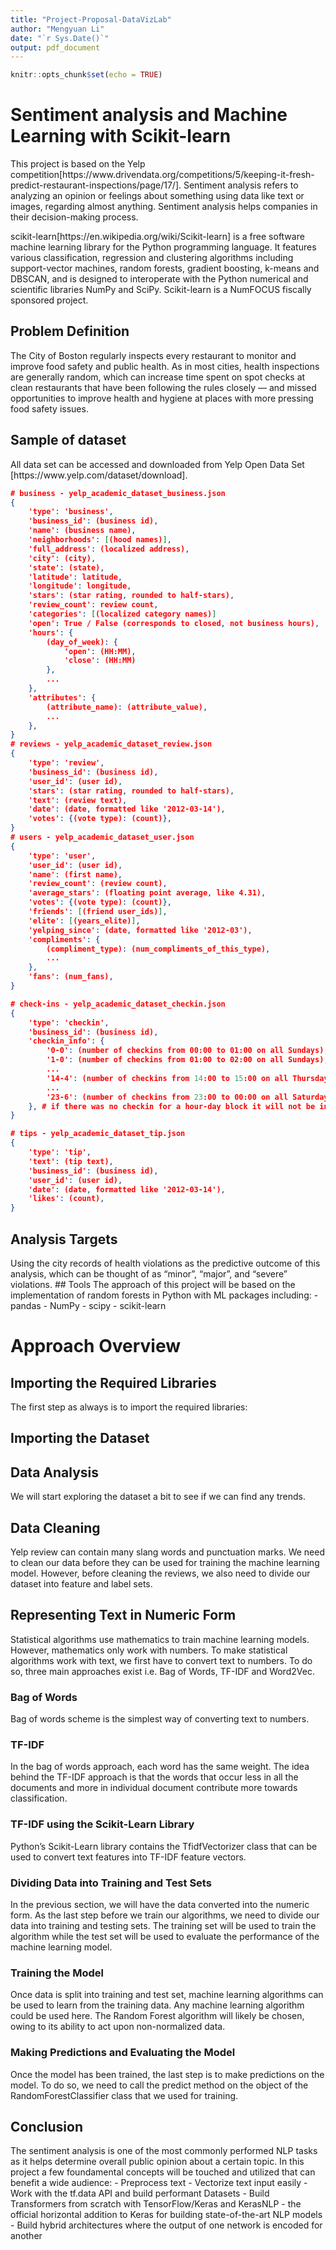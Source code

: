 ```yaml
---
title: "Project-Proposal-DataVizLab"
author: "Mengyuan Li"
date: "`r Sys.Date()`"
output: pdf_document
---
```


```r
knitr::opts_chunk$set(echo = TRUE)
```

# Sentiment analysis and Machine Learning with Scikit-learn

This project is based on the Yelp competition[https://www.drivendata.org/competitions/5/keeping-it-fresh-predict-restaurant-inspections/page/17/]. Sentiment analysis refers to analyzing an opinion or feelings about something using data like text or images, regarding almost anything. Sentiment analysis helps companies in their decision-making process.

scikit-learn[https://en.wikipedia.org/wiki/Scikit-learn] is a free software machine learning library for the Python programming language. It features various classification, regression and clustering algorithms including support-vector machines, random forests, gradient boosting, k-means and DBSCAN, and is designed to interoperate with the Python numerical and scientific libraries NumPy and SciPy. Scikit-learn is a NumFOCUS fiscally sponsored project.

## Problem Definition

The City of Boston regularly inspects every restaurant to monitor and improve food safety and public health. As in most cities, health inspections are generally random, which can increase time spent on spot checks at clean restaurants that have been following the rules closely — and missed opportunities to improve health and hygiene at places with more pressing food safety issues.

## Sample of dataset
All data set can be accessed and downloaded from Yelp Open Data Set [https://www.yelp.com/dataset/download].

```json
# business - yelp_academic_dataset_business.json
{
    'type': 'business',
    'business_id': (business id),
    'name': (business name),
    'neighborhoods': [(hood names)],
    'full_address': (localized address),
    'city': (city),
    'state': (state),
    'latitude': latitude,
    'longitude': longitude,
    'stars': (star rating, rounded to half-stars),
    'review_count': review count,
    'categories': [(localized category names)]
    'open': True / False (corresponds to closed, not business hours),
    'hours': {
        (day_of_week): {
            'open': (HH:MM),
            'close': (HH:MM)
        },
        ...
    },
    'attributes': {
        (attribute_name): (attribute_value),
        ...
    },
}
# reviews - yelp_academic_dataset_review.json
{
    'type': 'review',
    'business_id': (business id),
    'user_id': (user id),
    'stars': (star rating, rounded to half-stars),
    'text': (review text),
    'date': (date, formatted like '2012-03-14'),
    'votes': {(vote type): (count)},
}
# users - yelp_academic_dataset_user.json
{
    'type': 'user',
    'user_id': (user id),
    'name': (first name),
    'review_count': (review count),
    'average_stars': (floating point average, like 4.31),
    'votes': {(vote type): (count)},
    'friends': [(friend user_ids)],
    'elite': [(years_elite)],
    'yelping_since': (date, formatted like '2012-03'),
    'compliments': {
        (compliment_type): (num_compliments_of_this_type),
        ...
    },
    'fans': (num_fans),
}

# check-ins - yelp_academic_dataset_checkin.json
{
    'type': 'checkin',
    'business_id': (business id),
    'checkin_info': {
        '0-0': (number of checkins from 00:00 to 01:00 on all Sundays),
        '1-0': (number of checkins from 01:00 to 02:00 on all Sundays),
        ...
        '14-4': (number of checkins from 14:00 to 15:00 on all Thursdays),
        ...
        '23-6': (number of checkins from 23:00 to 00:00 on all Saturdays)
    }, # if there was no checkin for a hour-day block it will not be in the dict
}

# tips - yelp_academic_dataset_tip.json
{
    'type': 'tip',
    'text': (tip text),
    'business_id': (business id),
    'user_id': (user id),
    'date': (date, formatted like '2012-03-14'),
    'likes': (count),
}
```

## Analysis Targets
Using the city records of health violations as the predictive outcome of this analysis, which can be thought of as "minor", "major", and "severe" violations. 
## Tools
The approach of this project will be based on the implementation of random forests in Python with ML packages including:
- pandas
- NumPy
- scipy
- scikit-learn

# Approach Overview
## Importing the Required Libraries
The first step as always is to import the required libraries:

## Importing the Dataset

## Data Analysis
We will start exploring the dataset a bit to see if we can find any trends. 

## Data Cleaning
Yelp review can contain many slang words and punctuation marks. We need to clean our data before they can be used for training the machine learning model. However, before cleaning the reviews, we also need to divide our dataset into feature and label sets.

## Representing Text in Numeric Form
Statistical algorithms use mathematics to train machine learning models. However, mathematics only work with numbers. To make statistical algorithms work with text, we first have to convert text to numbers. To do so, three main approaches exist i.e. Bag of Words, TF-IDF and Word2Vec.

### Bag of Words
Bag of words scheme is the simplest way of converting text to numbers.

### TF-IDF
In the bag of words approach, each word has the same weight. The idea behind the TF-IDF approach is that the words that occur less in all the documents and more in individual document contribute more towards classification.

### TF-IDF using the Scikit-Learn Library
Python's Scikit-Learn library contains the TfidfVectorizer class that can be used to convert text features into TF-IDF feature vectors. 

### Dividing Data into Training and Test Sets
In the previous section, we will have the data converted into the numeric form. As the last step before we train our algorithms, we need to divide our data into training and testing sets. The training set will be used to train the algorithm while the test set will be used to evaluate the performance of the machine learning model.

### Training the Model
Once data is split into training and test set, machine learning algorithms can be used to learn from the training data. Any machine learning algorithm could be used here. The Random Forest algorithm will likely be chosen, owing to its ability to act upon non-normalized data.

### Making Predictions and Evaluating the Model
Once the model has been trained, the last step is to make predictions on the model. To do so, we need to call the predict method on the object of the RandomForestClassifier class that we used for training. 

## Conclusion
The sentiment analysis is one of the most commonly performed NLP tasks as it helps determine overall public opinion about a certain topic.
In this project a few foundamental concepts will be touched and utilized that can benefit a wide audience:
- Preprocess text
- Vectorize text input easily
- Work with the tf.data API and build performant Datasets
- Build Transformers from scratch with TensorFlow/Keras and KerasNLP - the official horizontal addition to Keras for building state-of-the-art NLP models
- Build hybrid architectures where the output of one network is encoded for another

